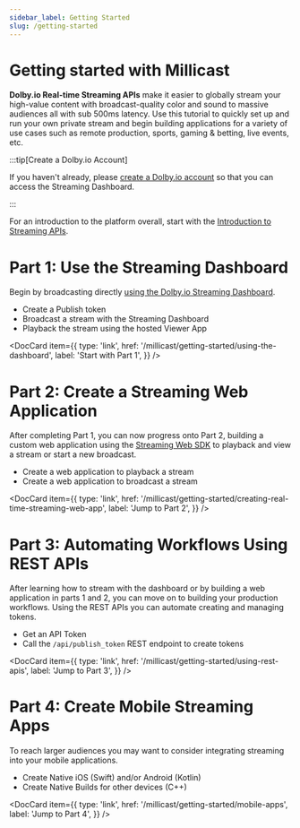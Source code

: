 ```yaml
---
sidebar_label: Getting Started
slug: /getting-started
---
```



# Getting started with Millicast

**Dolby.io Real-time Streaming APIs** make it easier to globally stream your high-value content with broadcast-quality color and sound to massive audiences all with sub 500ms latency. Use this tutorial to quickly set up and run your own private stream and begin building applications for a variety of use cases such as remote production, sports, gaming & betting, live events, etc.

:::tip[Create a Dolby.io Account]

If you haven't already, please [create a Dolby.io account](https://dashboard.dolby.io/signup/?utm_medium=docs&utm_campaign=getting-started&utm_source=docs) so that you can access the Streaming Dashboard.

:::

For an introduction to the platform overall, start with the [Introduction to Streaming APIs](/millicast/introduction-to-streaming-apis.md).

# Part 1: Use the Streaming Dashboard

Begin by broadcasting directly [using the Dolby.io Streaming Dashboard](/millicast/getting-started/using-the-dashboard.md).

- Create a Publish token
- Broadcast a stream with the Streaming Dashboard
- Playback the stream using the hosted Viewer App

<DocCard item={{
    type: 'link',
    href: '/millicast/getting-started/using-the-dashboard',
    label: 'Start with Part 1',
  }} />

# Part 2: Create a Streaming Web Application

After completing Part 1, you can now progress onto Part 2, building a custom web application using the [Streaming Web SDK](/millicast/client-sdks/web.md) to playback and view a stream or start a new broadcast.

- Create a web application to playback a stream
- Create a web application to broadcast a stream

<DocCard item={{
    type: 'link',
    href: '/millicast/getting-started/creating-real-time-streaming-web-app',
    label: 'Jump to Part 2',
  }} />

# Part 3: Automating Workflows Using REST APIs

After learning how to stream with the dashboard or by building a web application in parts 1 and 2, you can move on to building your production workflows. Using the REST APIs you can automate creating and managing tokens.

- Get an API Token
- Call the `/api/publish_token` REST endpoint to create tokens

<DocCard item={{
    type: 'link',
    href: '/millicast/getting-started/using-rest-apis',
    label: 'Jump to Part 3',
  }} />

# Part 4: Create Mobile Streaming Apps

To reach larger audiences you may want to consider integrating streaming into your mobile applications.

- Create Native iOS (Swift) and/or Android (Kotlin)
- Create Native Builds for other devices (C++)

<DocCard item={{
    type: 'link',
    href: '/millicast/getting-started/mobile-apps',
    label: 'Jump to Part 4',
  }} />
